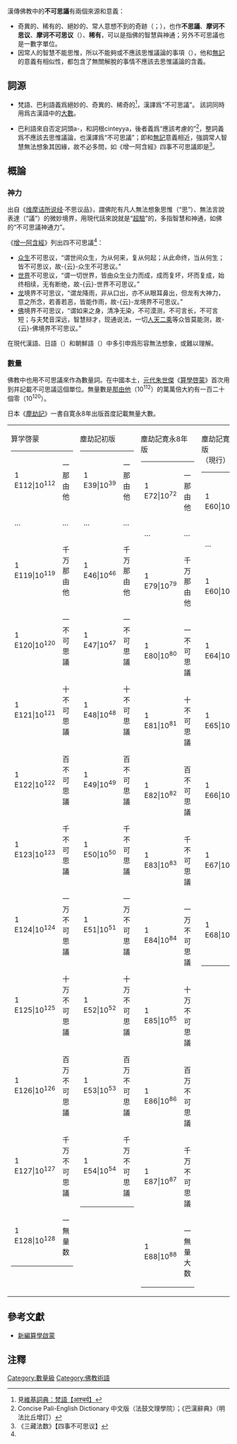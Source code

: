 {{Otheruseslist|佛教術語|[[法名|法名]]「不可思議」的唐代新羅國來華僧人|釋不可思議|[[王力宏|王力宏]]2003年發行的專輯|不可思議 (專輯)}}
{{佛教}}

漢傳佛教中的'''不可思議'''有兩個來源和意義：
*奇異的、稀有的、絕妙的、常人意想不到的奇跡（{{lang-sa|आश्चर्य|āścarya}}；{{lang-pi|acchariya}}），也作'''不思議'''、'''摩诃不思议'''、'''摩诃不可思议'''（{{lang-sa|mahā-āścarya/mahāścarya}}）、'''稀有'''，可以是指佛的智慧與神通；另外不可思議也是一數字單位。
*因常人的智慧不能思惟，所以不能夠或不應該思惟議論的事項（{{lang-pi|acinteyya}}），他和[[無記|無記]]的意義有相似性，都包含了無關解脫的事情不應該去思惟議論的含義。

==詞源==
*梵語{{IAST|āścarya}}、巴利語{{IAST|acchariya}}義爲絕妙的、奇異的、稀奇的<ref>見[[:wiktionary:en:आश्चर्य|維基詞典：梵語【आश्चर्य】]]</ref>，漢譯爲“不可思議”。 該詞同時用爲古漢語中的[[大数_(数学)|大數]]。

*巴利語{{IAST|acinteyya}}來自否定詞頭a-，和詞根cinteyya，後者義爲“應該考慮的”<ref>Concise Pali-English Dictionary 中文版（法鼓文理學院）；《巴漢辭典》（明法比丘增訂）</ref>，整詞義爲不應該去思惟議論，也漢譯爲“不可思議”；即和[[無記|無記]]意義相近，強調常人智慧無法想象其因緣，故不必多問，如《增一阿含經》四事不可思議即是<ref name=4things>《三藏法数》【四事不可思议】</ref>。

==概論==
===神力===
出自《[[维摩诘所说经|维摩诘所说经]]·不思议品》，謂佛陀有凡人無法想象思惟（“思”）、無法言說表達（“議”）的微妙境界，用現代話來說就是“[[超驗|超驗]]”的，多指智慧和神通，如佛的“不可思議神通力”。

《[[增一阿含經|增一阿含經]]》列出四不可思議<ref name=4things/>：
*[[众生|众生]]不可思议，“谓世间众生，为从何来，复从何起；从此命终，当从何生；皆不可思议，故-{云}-众生不可思议。”
*[[世界|世界]]不可思议，“谓一切世界，皆由众生业力而成，成而复坏，坏而复成，始终相续，无有断绝，故-{云}-世界不可思议。”
*[[那伽|龙]]境界不可思议，“谓龙降雨，非从口出，亦不从眼耳鼻出，但龙有大神力，意之所念，若善若恶，皆能作雨，故-{云}-龙境界不可思议。”
*[[佛|佛]]境界不可思议，“谓如来之身，清净无染，不可漠测，不可言长，不可言短；与夫梵音深远，智慧辩才，现通说法，一切[[人道|人]][[天人_(佛教)|天]][[二乘|二乘]]等众皆莫能测，故-{云}-佛境界不可思议。”

在現代漢語、日語（{{lang|ja|不可思議／ふかしぎ，不思議／ふしぎ}}）和朝鮮語（{{lang|kor|불가사의/不可思議}}）中多引申爲形容無法想象，或難以理解。

===數量===
佛教中也用不可思議來作為數量詞。在中國本土，[[元代|元代]][[朱世傑|朱世傑]]《[[算學啓蒙|算學啓蒙]]》首次用到并記載不可思議這個單位。無量數是[[那由他|那由他]]（10<sup>112</sup>）的萬萬倍大約有一百二十個零（10<sup>120</sup>）。

日本《[[塵劫記|塵劫記]]》一書自寛永8年出版首度記載無量大數。{{notetag|google的計算系統中設定此數值為1.0 × 10<sup>64</sup>}}

{| border="1" cellspacing="0" cellpadding="2"
|style="vertical-align:top;"|算学啓蒙
{|
|1 E112|10<sup>112</sup>||一那由他
|-
|…||…
|-
|1 E119|10<sup>119</sup>||千万那由他
|-
|1 E120|10<sup>120</sup>||一不可思議
|-
|1 E121|10<sup>121</sup>||十不可思議
|-
|1 E122|10<sup>122</sup>||百不可思議
|-
|1 E123|10<sup>123</sup>||千不可思議
|-
|1 E124|10<sup>124</sup>||一万不可思議
|-
|1 E125|10<sup>125</sup>||十万不可思議
|-
|1 E126|10<sup>126</sup>||百万不可思議
|-
|1 E127|10<sup>127</sup>||千万不可思議
|-
|1 E128|10<sup>128</sup>||一無量数
|}
|style="vertical-align:top;"|塵劫記初版
{|
|1 E39|10<sup>39</sup>||一那由他
|-
|…||…
|-
|1 E46|10<sup>46</sup>||千万那由他
|-
|1 E47|10<sup>47</sup>||一不可思議
|-
|1 E48|10<sup>48</sup>||十不可思議
|-
|1 E49|10<sup>49</sup>||百不可思議
|-
|1 E50|10<sup>50</sup>||千不可思議
|-
|1 E51|10<sup>51</sup>||一万不可思議
|-
|1 E52|10<sup>52</sup>||十万不可思議
|-
|1 E53|10<sup>53</sup>||百万不可思議
|-
|1 E54|10<sup>54</sup>||千万不可思議
|}
|style="vertical-align:top;"|塵劫記寛永8年版
{|
|1 E72|10<sup>72</sup>||一那由他
|-
|…||…
|-
|1 E79|10<sup>79</sup>||千万那由他
|-
|1 E80|10<sup>80</sup>||一不可思議
|-
|1 E81|10<sup>81</sup>||十不可思議
|-
|1 E82|10<sup>82</sup>||百不可思議
|-
|1 E83|10<sup>83</sup>||千不可思議
|-
|1 E84|10<sup>84</sup>||一万不可思議
|-
|1 E85|10<sup>85</sup>||十万不可思議
|-
|1 E86|10<sup>86</sup>||百万不可思議
|-
|1 E87|10<sup>87</sup>||千万不可思議
|-
|1 E88|10<sup>88</sup>||一無量大数
|}
|style="vertical-align:top;"|塵劫記寛永11年版<br/>（現行）
{|
|1 E60|10<sup>60</sup>||一那由他
|-
|…||…
|-
|1 E60|10<sup>63</sup>||千那由他
|-
|1 E64|10<sup>64</sup>||一不可思議
|-
|1 E65|10<sup>65</sup>||十不可思議
|-
|1 E66|10<sup>66</sup>||百不可思議
|-
|1 E67|10<sup>67</sup>||千不可思議
|-
|1 E68|10<sup>68</sup>||一無量大数
|}
|}

== 參考文獻 ==
* [http://archive.org/stream/02094060.cn#page/n0/mode/2up 新編算學啟蒙]

==注釋==
{{reflist}}
{{notefoot}}

{{中文數字單位}}
[[Category:數量級|Category:數量級]]
[[Category:佛教術語|Category:佛教術語]]